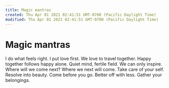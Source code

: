 ```yaml
---
title: Magic mantras
created: Thu Apr 01 2021 02:41:51 GMT-0700 (Pacific Daylight Time)
modified: Thu Apr 01 2021 02:41:51 GMT-0700 (Pacific Daylight Time)
---
```

# Magic mantras

I do what feels right.
I put love first.
We love to travel together.
Happy together follows happy alone.
Quiet mind, fertile field.
We can only inspire.
Where will we come next?
Where we next will come.
Take care of your self.
Resolve into beauty.
Come before you go.
Better off with less.
Gather your belongings.